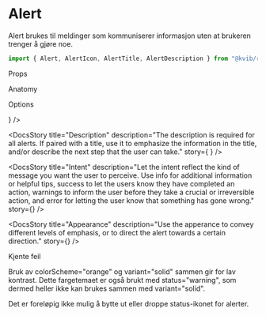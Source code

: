 
<Meta of={AlertStories} />

# Alert

Alert brukes til meldinger som kommuniserer informasjon uten at brukeren trenger å gjøre noe.

```jsx
import { Alert, AlertIcon, AlertTitle, AlertDescription } from "@kvib/react";
```

<DocsHeading>Props</DocsHeading>

<Canvas of={AlertStories.Alert} />
<Controls of={AlertStories.Alert} />

<DocsHeading>Anatomy</DocsHeading>

<DocsAnatomy imgPath="assets/AlertAnatomy.svg" />

<DocsHeading>Options</DocsHeading>

<DocsContainer>
<DocsStory
  title="Title"
  description="The title is optional, but should, when used, always convey a concise and descriptive message."
  story={<Canvas of={AlertStories.AlertError} />}
/>

<DocsStory
  title="Description"
  description="The description is required for all alerts. If paired with a title, use it to emphasize the information in the title, and/or describe the next step that the user can take."
  story={
    <Canvas>
      <Story of={AlertStories.AlertWarning} />
      <Story of={AlertStories.AlertSuccess} />
    </Canvas>
  }
/>

<DocsStory
  title="Intent"
  description="Let the intent reflect the kind of message you want the user to perceive. Use info for additional information or helpful tips, success to let the users know they have completed an action, warnings to inform the user before they take a crucial or irreversible action, and error for letting the user know that something has gone wrong."
  story={<Canvas of={AlertStories.AlertInfo} />}
/>

<DocsStory
  title="Appearance"
  description="Use the apperance to convey different levels of emphasis, or to direct the alert towards a certain direction."
  story={<Canvas of={AlertStories.AlertEmphasisWarning} />}
/>
</DocsContainer>

<DocsHeading>Kjente feil</DocsHeading>

<DocsContainer>

Bruk av colorScheme="orange" og variant="solid" sammen gir for lav kontrast. Dette fargetemaet er også brukt med status="warning", som dermed heller ikke kan brukes sammen med variant="solid".

Det er foreløpig ikke mulig å bytte ut eller droppe status-ikonet for alerter.

</DocsContainer>
